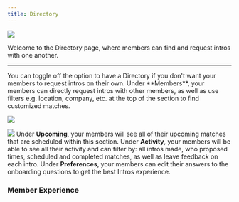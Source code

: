 ```yaml
---
title: Directory
---
```

![](/images/Directory.png)

Welcome to the Directory page, where members can find and request intros with one another.

---


<Note>
You can toggle off the option to have a Directory if you don't want your members to request intros on their own.
</Note>

<Tabs>
  <Tab title="Members">
   Under **Members**, your members can directly request intros with other members, as well as use filters e.g. location, company, etc. at the top of the section to find customized matches.

![](/images/New-Get-Started-Flow.png)

![](/images/Club-Stats-Dashboard.png)
</Tab>
  <Tab title="Upcoming">
  Under **Upcoming**, your members will see all of their upcoming matches that are scheduled within this section.
  </Tab>
  <Tab title="Activity">
  Under **Activity**, your members will be able to see all their activity and can filter by: all intros made, who proposed times, scheduled and completed matches, as well as leave feedback on each intro.
  </Tab>
  <Tab title="Preferences">
  Under **Preferences**, your members can edit their answers to the onboarding questions to get the best Intros experience.
  </Tab>
</Tabs>

### Member Experience


